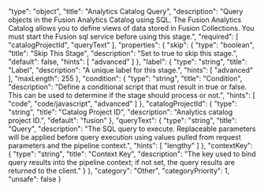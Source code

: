   "type": "object",
  "title": "Analytics Catalog Query",
  "description": "Query objects in the Fusion Analytics Catalog using SQL. The Fusion Analytics Catalog allows you to define views of data stored in Fusion Collections. You must start the Fusion sql service before using this stage.",
  "required": [
    "catalogProjectId",
    "queryText"
  ],
  "properties": {
    "skip": {
      "type": "boolean",
      "title": "Skip This Stage",
      "description": "Set to true to skip this stage.",
      "default": false,
      "hints": [
        "advanced"
      ]
    },
    "label": {
      "type": "string",
      "title": "Label",
      "description": "A unique label for this stage.",
      "hints": [
        "advanced"
      ],
      "maxLength": 255
    },
    "condition": {
      "type": "string",
      "title": "Condition",
      "description": "Define a conditional script that must result in true or false. This can be used to determine if the stage should process or not.",
      "hints": [
        "code",
        "code/javascript",
        "advanced"
      ]
    },
    "catalogProjectId": {
      "type": "string",
      "title": "Catalog Project ID",
      "description": "Analytics catalog project ID.",
      "default": "fusion"
    },
    "queryText": {
      "type": "string",
      "title": "Query",
      "description": "The SQL query to execute. Replaceable parameters will be applied before query execution using values pulled from request parameters and the pipeline context.",
      "hints": [
        "lengthy"
      ]
    },
    "contextKey": {
      "type": "string",
      "title": "Context Key",
      "description": "The key used to bind query results into the pipeline context; if not set, the query results are returned to the client."
    }
  },
  "category": "Other",
  "categoryPriority": 1,
  "unsafe": false
}
